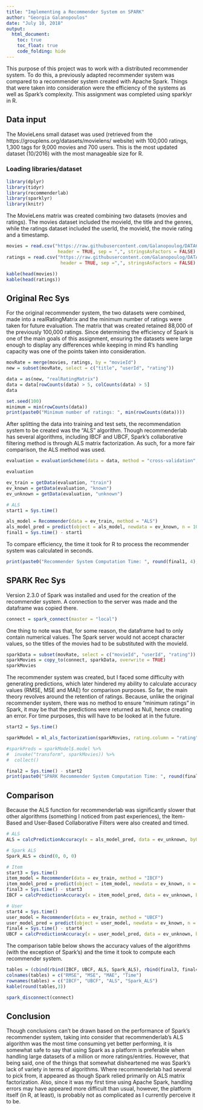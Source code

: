 ---
title: "Implementing a Recommender System on SPARK"
author: "Georgia Galanopoulos"
date: "July 10, 2018"
output:
  html_document:
    toc: true
    toc_float: true
    code_folding: hide
---

This purpose of this project was to work with a distributed recommender system. To do this, a previously adapted recommender system was compared to a recommender system created with Apache Spark. Things that were taken into consideration were the efficiency of the systems as well as Spark's complexity. This assignment was completed using sparklyr in R.

## Data input

The MovieLens small dataset was used (retrieved from the https://grouplens.org/datasets/movielens/ website) with 100,000 ratings, 1,300 tags for 9,000 movies and 700 users. This is the most updated dataset (10/2016) with the most manageable size for R.


### Loading libraries/dataset
```{r results='hide', message=FALSE, warning=FALSE}
library(dplyr)
library(tidyr)
library(recommenderlab)
library(sparklyr)
library(knitr)
```

The MovieLens matrix was created combining two datasets (movies and ratings). The movies dataset included the movieId, the title and the genres, while the ratings dataset included the userId, the movieId, the movie rating and a timestamp.
```{r}
movies = read.csv("https://raw.githubusercontent.com/Galanopoulog/DATA643/master/Project%202/movies.csv", 
                   header = TRUE, sep = ",", stringsAsFactors = FALSE)
ratings = read.csv("https://raw.githubusercontent.com/Galanopoulog/DATA643/master/Project%202/ratings.csv", 
                    header = TRUE, sep =",", stringsAsFactors = FALSE)

kable(head(movies))
kable(head(ratings))
```

## Original Rec Sys

For the original recommender system, the two datasets were combined, made into a realRatingMatrix and the minimum number of ratings were taken for future evaluation. The matrix that was created retained 88,000 of the previously 100,000 ratings. Since determining the efficiency of Spark is one of the main goals of this assignment, ensuring the datasets were large enough to display any differences while keeping in mind R's handling capacity was one of the points taken into consideration.

```{r}
movRate = merge(movies, ratings, by = "movieId")
new = subset(movRate, select = c("title", "userId", "rating"))

data = as(new, "realRatingMatrix")
data = data[rowCounts(data) > 5, colCounts(data) > 5]
data
```

```{r}
set.seed(100)
minimum = min(rowCounts(data))
print(paste0("Minimum number of ratings: ", min(rowCounts(data))))
```

After splitting the data into training and test sets, the recommendation system to be created was the "ALS" algorithm. Though recommenderlab has several algorithms, including IBCF and UBCF, Spark's collaborative filtering method is through ALS matrix factorization. As such, for a more fair comparison, the ALS method was used.
```{r}
evaluation = evaluationScheme(data = data, method = "cross-validation", k = 10, given = 5, goodRating = 3.5)

evaluation

ev_train = getData(evaluation, "train")
ev_known = getData(evaluation, "known")
ev_unknown = getData(evaluation, "unknown")

# ALS
start1 = Sys.time()

als_model = Recommender(data = ev_train, method = "ALS")
als_model_pred = predict(object = als_model, newdata = ev_known, n = 10, type = "ratings")
final1 = Sys.time() - start1
```

To compare efficiency, the time it took for R to process the recommender system was calculated in seconds.
```{r}
print(paste0("Recommender System Computation Time: ", round(final1, 4), " seconds"))
```

## SPARK Rec Sys

Version 2.3.0 of Spark was installed and used for the creation of the recommender system. A connection to the server was made and the dataframe was copied there.
```{r}
connect = spark_connect(master = "local")
```

One thing to note was that, for some reason, the dataframe had to only contain numerical values. The Spark server would not accept character values, so the titles of the movies had to be substituted with the movieId.
```{r}
sparkData = subset(movRate, select = c("movieId", "userId", "rating"))
sparkMovies = copy_to(connect, sparkData, overwrite = TRUE)
sparkMovies
```

The recommender system was created, but I faced some difficulty with generating predictions, which later hindered my ability to calculate accuracy values  (RMSE, MSE and MAE) for comparison purposes. So far, the main theory revolves around the retention of ratings. Because, unlike the original recommender system, there was no method to ensure "minimum ratings" in Spark, it may be that the predictions were returned as Null, hence creating an error. For time purposes, this will have to be looked at in the future.
```{r}
start2 = Sys.time()

sparkModel = ml_als_factorization(sparkMovies, rating.column = "rating", user.column = "userId", item.column = "movieId", iter.max = 5)

#sparkPreds = sparkModel$.model %>%
#  invoke("transform", sparkMovies)) %>%
#  collect()

final2 = Sys.time() - start2
print(paste0("SPARK Recommender System Computation Time: ", round(final2, 4), " seconds"))
```


## Comparison

Because the ALS function for recommenderlab was significantly slower that other algorithms (something I noticed from past experiences), the Item-Based and User-Based Collaborative Filters were also created and timed.
```{r}
# ALS
ALS = calcPredictionAccuracy(x = als_model_pred, data = ev_unknown, byUser = FALSE)

# Spark ALS
Spark_ALS = cbind(0, 0, 0)

# Item
start3 = Sys.time()
item_model = Recommender(data = ev_train, method = "IBCF")
item_model_pred = predict(object = item_model, newdata = ev_known, n = 10, type = "ratings")
final3 = Sys.time() - start3
IBCF = calcPredictionAccuracy(x = item_model_pred, data = ev_unknown, byUser = FALSE)

# User
start4 = Sys.time()
user_model = Recommender(data = ev_train, method = "UBCF")
user_model_pred = predict(object = user_model, newdata = ev_known, n = 10, type = "ratings")
final4 = Sys.time() - start4
UBCF = calcPredictionAccuracy(x = user_model_pred, data = ev_unknown, byUser = FALSE)
```

The comparison table below shows the accuracy values of the algorithms (with the exception of Spark's) and the time it took to compute each recommender system.
```{r}
tables = (cbind(rbind(IBCF, UBCF, ALS, Spark_ALS), rbind(final3, final4, final1, final2)))
colnames(tables) = c("RMSE", "MSE", "MAE", "Time")
rownames(tables) = c("IBCF", "UBCF", "ALS", "Spark_ALS")
kable(round(tables,3))
```

```{r}
spark_disconnect(connect)
```

## Conclusion

Though conclusions can't be drawn based on the performance of Spark's recommender system, taking into consider that recommenderlab's ALS algorithm was the most time consuming yet better performing, it is somewhat safe to say that using Spark as a platform is preferable when handling large datasets of a million or more ratings/entries. However, that being said, one of the things that somewhat disheartened me was Spark's lack of variety in terms of algorithms. Where recommenderlab had several to pick from, it appeared as though Spark relied primarily on ALS matrix factorization. Also, since it was my first time using Apache Spark, handling errors may have appeared more difficult than usual, however, the platform itself (in R, at least), is probably not as complicated as I currently perceive it to be.








